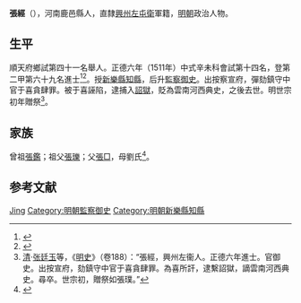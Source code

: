 {{Otheruses|other=名为张经的其他人物|张经}}
{{明清人物信息框
| 姓名 = 張經
| 原名 =
| 圖片名稱= 
| 圖片大小 =
| 圖片說明 = 
| 最高職務 =
| 國家 = 大明 
| 爵位 =
| 籍貫 = 河南鹿邑縣
| 族裔 = 
| 旗籍 = 
| 字號 = 
| 諡號 =
| 出生日期 = 生年不詳
| 出生地點 = 
| 逝世日期 = 卒年不詳 
| 逝世地點 =
| 墓葬 =
| 配偶 = 
| 親屬 = 
| 出身 =
* 正德六年辛未科進士出身
| 經歷 =
| 著作 =  
}}
'''張經'''（{{bd|？||？|catIdx=}}），河南鹿邑縣人，直隸[[興州左屯衛|興州左屯衛]]軍籍，[[明朝|明朝]]政治人物。

== 生平 ==
順天府鄉試第四十一名舉人。正德六年（1511年）中式辛未科會試第十四名，登第二甲第六十九名進士<ref>{{Cite book|title=《皇明贡举考》卷五|author=[[张朝瑞|张朝瑞]]|publisher=《续修四库全书》史部第828册|year=|isbn=|location=|pages=}}</ref><ref>{{Cite book|title=贡举志五种 上|author=鲁小俊，江俊伟著|publisher=武汉大学出版社|year=2009|isbn=978-7-307-07043-1|location=武汉|pages=}}</ref>。授[[新樂縣|新樂縣]][[知縣|知縣]]，后升[[監察御史|監察御史]]。出按察宣府，彈劾鎮守中官于喜貪肆罪。被于喜誣陷，逮捕入[[詔獄|詔獄]]，貶為雲南河西典史，之後去世。明世宗初年贈祭<ref>[[清|清]]·[[张廷玉|张廷玉]]等，《[[明史|明史]]》（卷188）：“張經，興州左衞人。正德六年進士。官御史。出按宣府，劾鎮守中官于喜貪肆罪。為喜所訐，逮繫詔獄，謫雲南河西典史。尋卒。世宗初，贈祭如張璞。”</ref>。

== 家族 ==
曾祖[[張鑑|張鑑]]；祖父[[張瓅|張瓅]]；父[[張□|張□]]，母劉氏<ref>{{Cite book|title=天一阁藏明代科举录选刊 登科录 点校本|author=龚延明主编|publisher=宁波出版社|year=2016|isbn=978-7-5526-2320-8|location=宁波|pages=|quote=《天一閣藏明代科舉錄選刊.登科錄》之《正德六年辛未科進士登科錄》}}</ref>。

==参考文献==
{{reflist}}

{{正德六年辛未科殿試金榜}}

{{Authority control}}
{{DEFAULTSORT:Zhang张}}
[[Category:张姓|Jing]]
[[Category:明朝監察御史|Category:明朝監察御史]]
[[Category:明朝新樂縣知縣|Category:明朝新樂縣知縣]]


{{明朝人物小作品}}